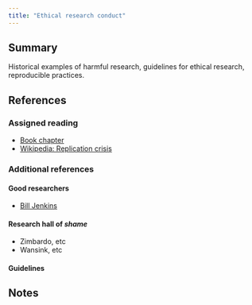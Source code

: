 ```yaml
---
title: "Ethical research conduct"
---
```


## Summary

Historical examples of harmful research, guidelines for ethical research, reproducible practices.

## References

### Assigned reading

- [Book chapter](https://joshualoftus.com/ms4ds/ethical-data-science.html)
- [Wikipedia: Replication crisis](https://en.wikipedia.org/wiki/Replication_crisis)

### Additional references

#### Good researchers

- [Bill Jenkins](https://www.nature.com/articles/d41586-019-00900-9)

#### Research hall of *shame*

- Zimbardo, etc
- Wansink, etc

#### Guidelines

## Notes
